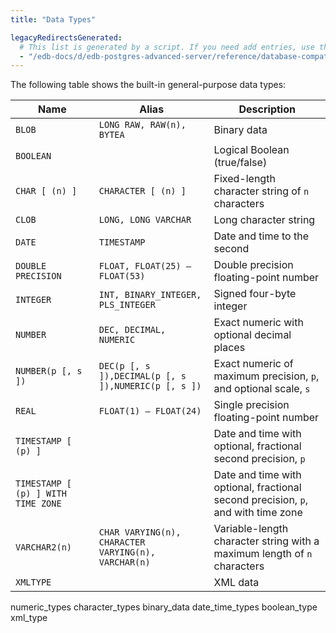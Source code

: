 ```yaml
---
title: "Data Types"

legacyRedirectsGenerated:
  # This list is generated by a script. If you need add entries, use the `legacyRedirects` key.
  - "/edb-docs/d/edb-postgres-advanced-server/reference/database-compatibility-for-oracle-developers-reference-guide/12/Database_Compatibility_for_Oracle_Developers_Reference_Guide.1.011.html"
---
```


<div id="data_types" class="registered_link"></div>

The following table shows the built-in general-purpose data types:

| Name                               | Alias                                               | Description                                                                       |
| ---------------------------------- | --------------------------------------------------- | --------------------------------------------------------------------------------- |
| `BLOB`                             | `LONG RAW, RAW(n), BYTEA`                           | Binary data                                                                       |
| `BOOLEAN`                          |                                                     | Logical Boolean (true/false)                                                      |
| `CHAR [ (n) ]`                     | `CHARACTER [ (n) ]`                                 | Fixed-length character string of `n` characters                                   |
| `CLOB`                             | `LONG, LONG VARCHAR`                                | Long character string                                                             |
| `DATE`                             | `TIMESTAMP`                                         | Date and time to the second                                                       |
| `DOUBLE PRECISION`                 | `FLOAT, FLOAT(25) – FLOAT(53)`                      | Double precision floating-point number                                            |
| `INTEGER`                          | `INT, BINARY_INTEGER, PLS_INTEGER`                  | Signed four-byte integer                                                          |
| `NUMBER`                           | `DEC, DECIMAL, NUMERIC`                             | Exact numeric with optional decimal places                                        |
| `NUMBER(p [, s ])`                 | `DEC(p [, s ]),DECIMAL(p [, s ]),NUMERIC(p [, s ])` | Exact numeric of maximum precision, `p`, and optional scale, `s`                  |
| `REAL`                             | `FLOAT(1) – FLOAT(24)`                              | Single precision floating-point number                                            |
| `TIMESTAMP [ (p) ]`                |                                                     | Date and time with optional, fractional second precision, `p`                     |
| `TIMESTAMP [ (p) ] WITH TIME ZONE` |                                                     | Date and time with optional, fractional second precision, `p`, and with time zone |
| `VARCHAR2(n)`                      | `CHAR VARYING(n), CHARACTER VARYING(n), VARCHAR(n)` | Variable-length character string with a maximum length of `n` characters          |
| `XMLTYPE`                          |                                                     | XML data                                                                          |

<div class="toctree" maxdepth="3">

numeric_types character_types binary_data date_time_types boolean_type xml_type

</div>
